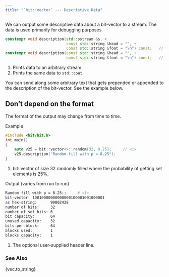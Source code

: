 ```yaml
---
title: "`bit::vector` --- Descriptive Data"
---
```


We can output some descriptive data about a bit-vector to a stream.
The data is used primarily for debugging purposes.

```cpp
constexpr void description(std::ostream &s, +
                           const std::string &head = "", +
                           const std::string &foot = "\n") const;   // <1>
constexpr void description(const std::string &head = "", +
                           const std::string &foot = "\n") const;   // <2>
```
1. Prints data to an arbitrary stream.
2. Prints the same data to `std::cout`.

You can send along some arbitrary text that gets prepended or appended to the description of the bit-vector.
See the example below.

::: {.callout-warning}
# Don't depend on the format
The format of the output may change from time to time.
:::

[Example]{.bt}
```cpp
#include <bit/bit.h>
int main()
{
    auto v25 = bit::vector<>::random(32, 0.25);     // <1>
    v25.description("Random fill with p = 0.25");
}
```
1. bit::vector of size 32 randomly filled where the probability of getting set elements is 25%.

[Output (varies from run to run)]{.bt}
```bash
Random fill with p = 0.25::     # <1>
bit-vector: 10010000000000000100001001000001
as hex-string:      90002428
number of bits:     32
number of set bits: 6
bit capacity:       64
unused capacity:    32
bits-per-block:     64
blocks used:        1
blocks capacity:    1
```
1. The optional user-supplied header line.

### See Also
{vec.to_string}